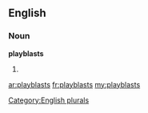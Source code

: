 ==English==

===Noun===
'''playblasts'''

# {{plural of|[[playblast]]}}

[[Category:English plurals]]

[[ar:playblasts]]
[[fr:playblasts]]
[[my:playblasts]]